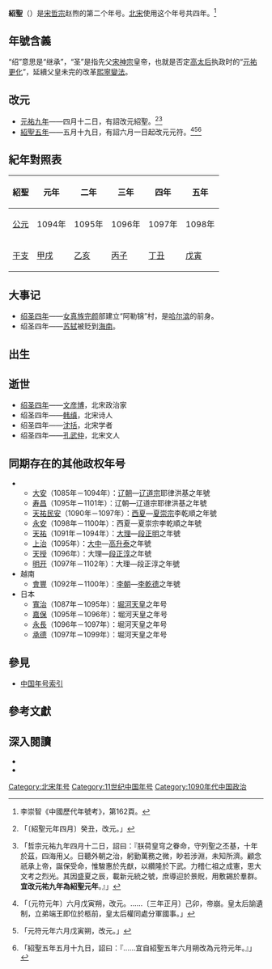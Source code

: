 {{Eranamebox|年号=紹聖
|起讫时间= 1094年四月十二日－1098年五月三十日
|政权= [[北宋|北宋]]
|帝王= [[宋哲宗|宋哲宗]]赵煦
|历时= 5年
|timeline= <timeline>
ImageSize  = width:200 height:50
PlotArea   = width:180 height:30 left:10 bottom:20
TimeAxis   = orientation:horizontal
DateFormat = yyyy
Period     = from:960 till:1127
AlignBars  = early
ScaleMajor = increment:167 start:960
Colors =
  id:canvas value:rgb(1,1,0.85)
BackgroundColors = canvas:canvas
PlotData =
  width:15 color:black
  bar:era from:start till:end
  bar:era from:1086 till:1100 color:red
  bar:era from:1094 till:1098 color:green
</timeline>
|说明= <span style="color: green">紹聖</span>在'''北宋'''及<span style="color: red">宋哲宗</span>时期的位置。
}}
'''紹聖'''（{{kj|1094年|四月十二日|1098年|五月三十日}}）是[[宋哲宗|宋哲宗]]赵煦的第二个年号。[[北宋|北宋]]使用这个年号共四年。<ref>李崇智《中國歷代年號考》，第162頁。</ref>

==年號含義==
“绍”意思是“继承”，“圣”是指先父[[宋神宗|宋神宗]]皇帝，也就是否定[[宣仁皇后|高太后]]执政时的“[[元祐更化|元祐更化]]”，延續父皇未完的改革[[熙寧變法|熙寧變法]]。

==改元==
*[[1094年|元祐九年]]——四月十二日，有詔改元紹聖。<ref>{{cite wikisource|title=宋史本紀第十八哲宗二|last=脫脫|wslink=zh:宋史/卷018}}「〔紹聖元年四月〕癸丑，改元。」</ref><ref>{{cite wikisource|title=宋會要輯稿禮五十四|last=徐松|wslink=zh:宋會要輯稿/卷078}}「哲宗元祐九年四月十二日，詔曰：『朕荷皇穹之眷命，守列聖之丕基，十年於茲，四海用乂。日聽外朝之治，躬勤萬務之微，眇若涉淵，未知所濟。顧念祇承上帝，誕保受命，惟駿惠於先猷，以纘隆於下武。力稽仁祖之成憲，思大文考之烈光。其因盛夏之辰，載新元統之號，庶導迎於景貺，用敷錫於羣群。'''宜改元祐九年為紹聖元年'''。』」</ref>
*[[1098年|紹聖五年]]——五月十九日，有詔六月一日起改元元符。<ref>{{cite wikisource|title=宋史本紀第十八哲宗二|last=脫脫|wslink=zh:宋史/卷018}}「〔元符元年〕六月戊寅朔，改元。……〔三年正月〕己卯，帝崩。皇太后諭遺制，立弟端王即位於柩前，皇太后權同處分軍國事。」</ref><ref>{{cite wikisource|title=續資治通鑑長編卷四百九十九|last=李燾|wslink=zh:續資治通鑑長編/卷499}}「元符元年六月戊寅朔，改元。」</ref><ref>{{cite wikisource|title=宋會要輯稿禮五十四|last=徐松|wslink=zh:宋會要輯稿/卷078}}「紹聖五年五月十九日，詔曰：『……宜自紹聖五年六月朔改為元符元年。』」</ref>

==紀年對照表==
{| class="wikitable"  style="text-align:center;"
!紹聖!!元年!!二年!!三年!!四年!!五年
|-
![[公元|公元]]
|1094年||1095年||1096年||1097年||1098年
|-
![[干支|干支]]
|[[甲戌|甲戌]]||[[乙亥|乙亥]]||[[丙子|丙子]]||[[丁丑|丁丑]]||[[戊寅|戊寅]]
|}

==大事记==
*[[1097年|绍圣四年]]——[[女真族|女真族]][[完顏氏|完颜]]部建立“阿勒锦”村，是[[哈尔滨市|哈尔滨]]的前身。
*绍圣四年——[[苏轼|苏轼]]被贬到[[海南|海南]]。

==出生==

==逝世==
*[[1097年|绍圣四年]]——[[文彦博|文彦博]]，北宋政治家
*绍圣四年——[[韩缜|韩缜]]，北宋诗人
*绍圣四年——[[沈括|沈括]]，北宋学者
*绍圣四年——[[孔武仲|孔武仲]]，北宋文人

==同期存在的其他政权年号==
**[[大安_(辽朝)|大安]]（1085年－1094年）：[[辽朝|辽朝]]—[[辽道宗|辽道宗]]耶律洪基之年號
**[[寿昌|寿昌]]（1095年－1101年）：辽朝—辽道宗耶律洪基之年號
**[[天祐民安|天祐民安]]（1090年－1097年）：[[西夏|西夏]]—[[夏崇宗|夏崇宗]]李乾順之年號
**[[永安_(西夏)|永安]]（1098年－1100年）：西夏—夏崇宗李乾順之年號
**[[天祐_(大理)|天祐]]（1091年－1094年）：[[大理国|大理]]—[[段正明|段正明]]之年號
**[[上治|上治]]（1095年）：[[大中_(國家)|大中]]—[[高升泰|高升泰]]之年號
**[[天授_(大理)|天授]]（1096年）：大理—[[段正淳|段正淳]]之年號
**[[明开|明开]]（1097年－1102年）：大理—段正淳之年號
*越南
**[[會豐|會豐]]（1092年－1100年）：[[李朝_(越南)|李朝]]—[[李仁宗|李乾德]]之年號
*日本
**[[寬治|寬治]]（1087年－1095年）：[[堀河天皇|堀河天皇]]之年号
**[[嘉保|嘉保]]（1095年－1096年）：堀河天皇之年号
**[[永長|永長]]（1096年－1097年）：堀河天皇之年号
**[[承德_(日本)|承德]]（1097年－1099年）：堀河天皇之年号

==參見==
*[[中国年号列表#宋朝|中国年号索引]]

==參考文獻==
{{Reflist}}

==深入閱讀==
<div>
*{{Cite book|author=[[李崇智|李崇智]]|title=中國歷代年號考|format=|url=|date=2004年12月|publisher=中華書局|location=北京|id=ISBN 7101025129}}
*{{Cite book|author=[[鄧洪波|鄧洪波]]|title=東亞歷史年表|format=pdf|url=http://www.eastasia.ntu.edu.tw/chinese/05_a04.htm|date=2005年3月|publisher=國立臺灣大學東亞經典與文化研究計劃|location=臺北|id=ISBN 9789860005189|access-date=2021-11-19|archive-date=2007-08-25|archive-url=https://web.archive.org/web/20070825002742/http://www.eastasia.ntu.edu.tw/chinese/05_a04.htm|dead-url=yes}}
</div>

{{年号|[[元祐_(年號)|元祐]]|[[中国年号列表|北宋年号]]|[[元符|元符]]}}
{{宋朝年號}}

[[Category:北宋年号|Category:北宋年号]]
[[Category:11世纪中国年号|Category:11世纪中国年号]]
[[Category:1090年代中国政治|Category:1090年代中国政治]]